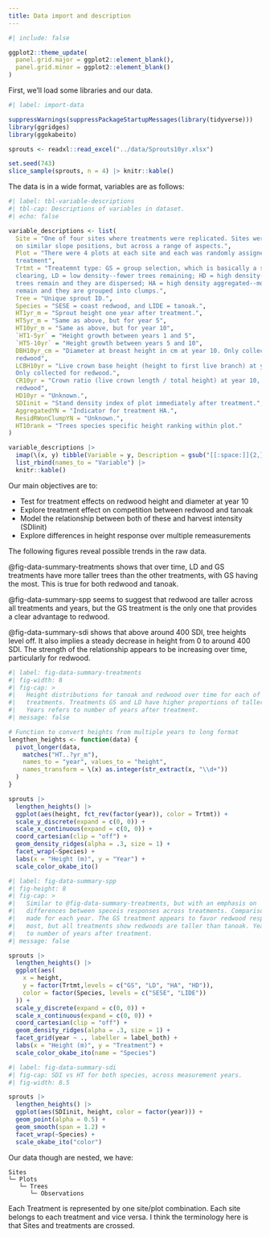 ```yaml
---
title: Data import and description
---
```


<!--
source(knitr::purl("sprouts_import_data.qmd", tempfile()))
-->

```r
#| include: false

ggplot2::theme_update(
  panel.grid.major = ggplot2::element_blank(),
  panel.grid.minor = ggplot2::element_blank()
)
```

First, we'll load some libraries and our data.

```r
#| label: import-data

suppressWarnings(suppressPackageStartupMessages(library(tidyverse)))
library(ggridges)
library(ggokabeito)

sprouts <- readxl::read_excel("../data/Sprouts10yr.xlsx")

set.seed(743)
slice_sample(sprouts, n = 4) |> knitr::kable()
```

The data is in a wide format, variables are as follows:

```r
#| label: tbl-variable-descriptions
#| tbl-cap: Descriptions of variables in dataset.
#| echo: false

variable_descriptions <- list(
  Site = "One of four sites where treatments were replicated. Sites were located
  on similar slope positions, but across a range of aspects.",
  Plot = "There were 4 plots at each site and each was randomly assigned a
  treatment",
  Trtmt = "Treatemnt type: GS = group selection, which is basically a small
  clearing, LD = low density--fewer trees remaining; HD = high density--more
  trees remain and they are dispersed; HA = high density aggregated--more trees
  remain and they are grouped into clumps.",
  Tree = "Unique sprout ID.",
  Species = "SESE = coast redwood, and LIDE = tanoak.",
  HT1yr_m = "Sprout height one year after treatment.",
  HT5yr_m = "Same as above, but for year 5",
  HT10yr_m = "Same as above, but for year 10",
  `HT1-5yr` = "Height growth between years 1 and 5",
  `HT5-10yr` = "Height growth between years 5 and 10",
  DBH10yr_cm = "Diameter at breast height in cm at year 10. Only collected for
  redwood",
  LCBH10yr = "Live crown base height (height to first live branch) at year 10. 
  Only collected for redwood.",
  CR10yr = "Crown ratio (live crown length / total height) at year 10, only for
  redwood",
  HD10yr = "Unknown.",
  SDIinit = "Stand density index of plot immediately after treatment.",
  AggregatedYN = "Indicator for treatment HA.",
  ResidRWonClumpYN = "Unknown.",
  HT10rank = "Trees species specific height ranking within plot."
)

variable_descriptions |> 
  imap(\(x, y) tibble(Variable = y, Description = gsub("[[:space:]]{2,}", " ", x))) |>
  list_rbind(names_to = "Variable") |>
  knitr::kable()

```

Our main objectives are to:

- Test for treatment effects on redwood height and diameter at year 10
- Explore treatment effect on competition between redwood and tanoak
- Model the relationship between both of these and harvest intensity (SDIinit)
- Explore differences in height response over multiple remeasurements

The following figures reveal possible trends in the raw data.

@fig-data-summary-treatments shows that over time, LD and GS treatments have
more taller trees than the other treatments, with GS having the most. This is
true for both redwood and tanoak.

@fig-data-summary-spp seems to suggest that redwood are taller across all
treatments and years, but the GS treatment is the only one that provides a clear
advantage to redwood.

@fig-data-summary-sdi shows that above around 400 SDI, tree heights level off.
It also implies a steady decrease in height from 0 to around 400 SDI. The
strength of the relationship appears to be increasing over time, particularly
for redwood.

```r
#| label: fig-data-summary-treatments
#| fig-width: 8
#| fig-cap: >
#|   Height distributions for tanoak and redwood over time for each of four
#|   treatments. Treatments GS and LD have higher proportions of taller trees.
#|   Years refers to number of years after treatment.
#| message: false

# Function to convert heights from multiple years to long format
lengthen_heights <- function(data) {
  pivot_longer(data,
    matches("HT..?yr_m"),
    names_to = "year", values_to = "height",
    names_transform = \(x) as.integer(str_extract(x, "\\d+"))
  )
}

sprouts |>
  lengthen_heights() |>
  ggplot(aes(height, fct_rev(factor(year)), color = Trtmt)) +
  scale_y_discrete(expand = c(0, 0)) +
  scale_x_continuous(expand = c(0, 0)) +
  coord_cartesian(clip = "off") +
  geom_density_ridges(alpha = .3, size = 1) +
  facet_wrap(~Species) +
  labs(x = "Height (m)", y = "Year") +
  scale_color_okabe_ito()

```

```r
#| label: fig-data-summary-spp
#| fig-height: 8
#| fig-cap: >
#|   Similar to @fig-data-summary-treatments, but with an emphasis on
#|   differences between speceis responses across treatments. Comparisons are
#|   made for each year. The GS treatment appears to favor redwood response the
#|   most, but all treatments show redwoods are taller than tanoak. Years refers
#|   to number of years after treatment.
#| message: false

sprouts |>
  lengthen_heights() |>
  ggplot(aes(
    x = height,
    y = factor(Trtmt,levels = c("GS", "LD", "HA", "HD")),
    color = factor(Species, levels = c("SESE", "LIDE"))
  )) +
  scale_y_discrete(expand = c(0, 0)) +
  scale_x_continuous(expand = c(0, 0)) +
  coord_cartesian(clip = "off") +
  geom_density_ridges(alpha = .3, size = 1) +
  facet_grid(year ~ ., labeller = label_both) +
  labs(x = "Height (m)", y = "Treatment") +
  scale_color_okabe_ito(name = "Species")

```

```r
#| label: fig-data-summary-sdi
#| fig-cap: SDI vs HT for both species, across measurement years.
#| fig-width: 8.5

sprouts |>
  lengthen_heights() |>
  ggplot(aes(SDIinit, height, color = factor(year))) +
  geom_point(alpha = 0.5) +
  geom_smooth(span = 1.2) +
  facet_wrap(~Species) +
  scale_okabe_ito("color")

```

Our data though are nested, we have:

```
Sites
└─ Plots
   └─ Trees
      └─ Observations
```

Each Treatment is represented by one site/plot combination. Each site belongs to
each treatment and vice versa. I think the terminology here is that Sites and
treatments are crossed.


